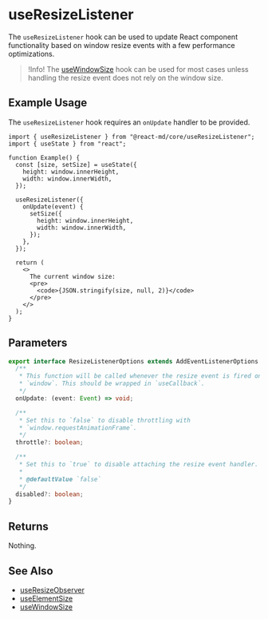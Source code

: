 # useResizeListener

The `useResizeListener` hook can be used to update React component
functionality based on window resize events with a few performance
optimizations.

> !Info! The [useWindowSize](./use-window-size) hook can be used for most cases
> unless handling the resize event does not rely on the window size.

## Example Usage

The `useResizeListener` hook requires an `onUpdate` handler to be provided.

```tsx
import { useResizeListener } from "@react-md/core/useResizeListener";
import { useState } from "react";

function Example() {
  const [size, setSize] = useState({
    height: window.innerHeight,
    width: window.innerWidth,
  });

  useResizeListener({
    onUpdate(event) {
      setSize({
        height: window.innerHeight,
        width: window.innerWidth,
      });
    },
  });

  return (
    <>
      The current window size:
      <pre>
        <code>{JSON.stringify(size, null, 2)}</code>
      </pre>
    </>
  );
}
```

## Parameters

```ts disableScroll disableTransform
export interface ResizeListenerOptions extends AddEventListenerOptions {
  /**
   * This function will be called whenever the resize event is fired on the
   * `window`. This should be wrapped in `useCallback`.
   */
  onUpdate: (event: Event) => void;

  /**
   * Set this to `false` to disable throttling with
   * `window.requestAnimationFrame`.
   */
  throttle?: boolean;

  /**
   * Set this to `true` to disable attaching the resize event handler.
   *
   * @defaultValue `false`
   */
  disabled?: boolean;
}
```

## Returns

Nothing.

## See Also

- [useResizeObserver](./use-resize-observer)
- [useElementSize](./use-element-size)
- [useWindowSize](./use-window-size)

